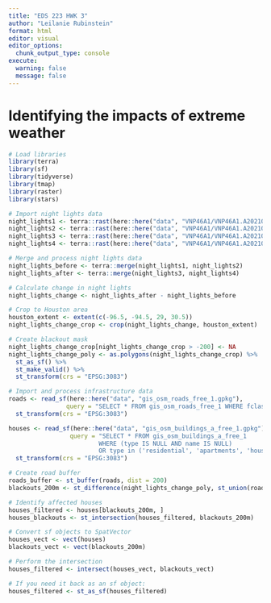 ```yaml
---
title: "EDS 223 HWK 3"
author: "Leilanie Rubinstein"
format: html
editor: visual
editor_options: 
  chunk_output_type: console
execute: 
  warning: false
  message: false
---
```


# Identifying the impacts of extreme weather

```r
# Load libraries
library(terra)
library(sf)
library(tidyverse)
library(tmap)
library(raster)
library(stars)
```

```r
# Import night lights data
night_lights1 <- terra::rast(here::here("data", "VNP46A1/VNP46A1.A2021038.h08v05.001.2021039064328.tif"))
night_lights2 <- terra::rast(here::here("data", "VNP46A1/VNP46A1.A2021038.h08v06.001.2021039064329.tif"))
night_lights3 <- terra::rast(here::here("data", "VNP46A1/VNP46A1.A2021047.h08v05.001.2021048091106.tif"))
night_lights4 <- terra::rast(here::here("data", "VNP46A1/VNP46A1.A2021047.h08v06.001.2021048091105.tif"))
```

```r
# Merge and process night lights data
night_lights_before <- terra::merge(night_lights1, night_lights2)
night_lights_after <- terra::merge(night_lights3, night_lights4)

# Calculate change in night lights
night_lights_change <- night_lights_after - night_lights_before

# Crop to Houston area
houston_extent <- extent(c(-96.5, -94.5, 29, 30.5))
night_lights_change_crop <- crop(night_lights_change, houston_extent)

# Create blackout mask
night_lights_change_crop[night_lights_change_crop > -200] <- NA
night_lights_change_poly <- as.polygons(night_lights_change_crop) %>%
  st_as_sf() %>%
  st_make_valid() %>%
  st_transform(crs = "EPSG:3083")
```

```r
# Import and process infrastructure data
roads <- read_sf(here::here("data", "gis_osm_roads_free_1.gpkg"), 
                query = "SELECT * FROM gis_osm_roads_free_1 WHERE fclass='motorway'") %>%
  st_transform(crs = "EPSG:3083")

houses <- read_sf(here::here("data", "gis_osm_buildings_a_free_1.gpkg"),
                 query = "SELECT * FROM gis_osm_buildings_a_free_1 
                         WHERE (type IS NULL AND name IS NULL)
                         OR type in ('residential', 'apartments', 'house', 'static_caravan', 'detached')") %>%
  st_transform(crs = "EPSG:3083")
```

```r
# Create road buffer
roads_buffer <- st_buffer(roads, dist = 200)
blackouts_200m <- st_difference(night_lights_change_poly, st_union(roads_buffer))
```

```r
# Identify affected houses
houses_filtered <- houses[blackouts_200m, ]
houses_blackouts <- st_intersection(houses_filtered, blackouts_200m)
```

```r
# Convert sf objects to SpatVector
houses_vect <- vect(houses)
blackouts_vect <- vect(blackouts_200m)

# Perform the intersection
houses_filtered <- intersect(houses_vect, blackouts_vect)

# If you need it back as an sf object:
houses_filtered <- st_as_sf(houses_filtered)
```













